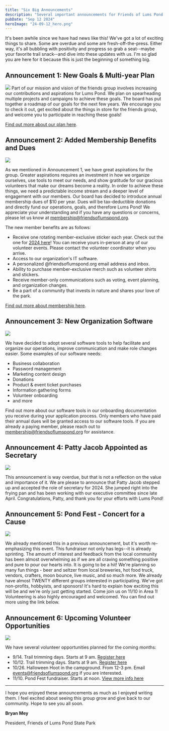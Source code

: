 ```yaml
---
title: "Six Big Announcements"
description: "Several important announcements for Friends of Lums Pond, including updates on new organizational goals, membership benefits, software tools, leadership appointments, and upcoming volunteer opportunities. It introduces annual membership dues, outlines exclusive perks for members, and highlights future plans for the group. Additionally, the post celebrates the appointment of a new secretary and details upcoming events like trail trimming days and the Pond Fest fundraiser."
pubDate: "Sep 12 2024"
heroImage: "24-09-12_hero.png"
---
```


It's been awhile since we have had news like this! We've got a lot of exciting things to share. Some are overdue and some are fresh-off-the-press. Either way, it's all bubbling with positivity and progress so grab a seat--maybe your favorite trail snack--and dive into these updates with us. I'm so glad you are here for it because this is just the beginning of something big.

## Announcement 1: New Goals & Multi-year Plan


<Image class="full" src="24-09-12_idea.png"></Image>
Part of our mission and vision of the friends group involves increasing our
contributions and aspirations for Lums Pond. We plan on spearheading multiple
projects and campaigns to achieve these goals. The board has put together a
roadmap of our goals for the next few years. We encourage you to check it out,
get excited about the things in store for the friends group, and welcome you to
participate in reaching these goals!

[Find out more about our plan here](/about/goals).

## Announcement 2: Added Membership Benefits and Dues

<Image class="full" src="24-09-12_hands.png"></Image>

As we mentioned in Announcement 1, we have great aspirations for the group. Greater aspirations requires an investment in how we organize ourselves, use tools to meet our needs, and show gratitude for our gracious volunteers that make our dreams become a reality. In order to achieve these things, we need a predictable income stream and a deeper level of engagement with our members. Our board has decided to introduce annual membership dues of $10 per year. Dues will be tax-deductible donations and directly fund our operations, goals, and therefore Lums Pond! We appreciate your understanding and if you have any questions or concerns, please let us know at <a href="mailto:membership@friendsoflumspond.org">membership@friendsoflumspond.org</a>.

The new member benefits are as follows:

- Receive one rotating member-exclusive sticker each year. Check out the one for [2024 here](/blog/24-04-15-election-results-and-new-shirts)! You can receive yours in-person at any of our volunteer events. Please contact the volunteer coordinator when you arrive.
- Access to our organization's IT software.
- A personalized @friendsoflumspond.org email address and inbox.
- Ability to purchase member-exclusive merch such as volunteer shirts and stickers.
- Receive member-only communications such as voting, event planning, and organization changes.
- Be a part of a community that invests in nature and shares your love of the park.

[Find out more about membership here](/resources/membership).

## Announcement 3: New Organization Software

<Image class="full" src="24-09-12_tech.jpg"></Image>

We have decided to adopt several software tools to help facilitate and organize our operations, improve communication and make role changes easier. Some examples of our software needs:

- Business collaboration
- Password management
- Marketing content design
- Donations
- Product & event ticket purchases
- Information gathering forms
- Volunteer onboarding
- and more

Find out more about our software tools in our onboarding documentation you receive during your application process. Only members who have paid their annual dues will be granted access to our software tools. If you are already a paying member, please reach out to <a href="mailto:membership@friendsoflumspond.org">membership@friendsoflumspond.org</a> for assistance.

## Announcement 4: Patty Jacob Appointed as Secretary

<Image class="full" src="24-09-12_writing.jpg"></Image>

This announcement is way overdue, but that is not a reflection on the value and importance of it. We are please to announce that Patty Jacob stepped up and accepted the role of secretary for 2024. She jumped right into the frying pan and has been working with our executive committee since late April. Congratulations, Patty, and thank you for your efforts with Lums Pond!

## Announcement 5: Pond Fest - Concert for a Cause

<Image class="full" src="24-09-12_guitar.jpg"></Image>

We already mentioned this in a previous announcement, but it's worth re-emphasizing this event. This fundraiser not only has legs--it is already sprinting. The amount of interest and feedback from the local community has been almost overwhelming as if we are all craving something positive and pure to pour our hearts into. It is going to be a hit! We're planning so many fun things - beer and seltzer from local breweries, hot food truck, vendors, crafters, moon bounce, live music, and so much more. We already have almost TWENTY different groups interested in participating. We've got non-profits, hobbyists, and sponsors! It's hard to explain how exciting this will be and we're only just getting started. Come join us on 11/10 in Area 1! Volunteering is also highly encouraged and welcomed. You can find out more using the link below.

## Announcement 6: Upcoming Volunteer Opportunities

<Image class="full" src="24-09-12_change.jpg"></Image>

We have several volunteer opportunities planned for the coming months:

- 9/14. Trail trimming days. Starts at 9 am. [Register here](https://destateparks.galaxydigital.com/need/detail/?need_id=966718)
- 10/12. Trail trimming days. Starts at 9 am. [Register here](https://destateparks.galaxydigital.com/need/detail/?need_id=966718)
- 10/26. Halloween Hoot in the campground. From 12-3 pm. Email events@friendsoflumspond.org if you are interested.
- 11/10. Pond Fest fundraiser. Starts at noon. [View more info here](/blog/24-09-02-pond-fest-announcement)

---

I hope you enjoyed these announcements as much as I enjoyed writing them. I feel excited about seeing this group grow and give back to our community. Hope to see you all soon.

<b>Bryan Mey</b>

President, Friends of Lums Pond State Park
